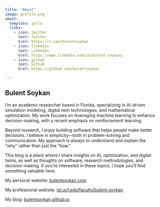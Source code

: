 ```yaml
---
title: "About"
image: profile.png
about:
  template: jolla
  links:
    - icon: twitter
      text: Twitter
      href: https://x.com/bulentsoykan
    - icon: linkedin
      text: LinkedIn
      href: https://www.linkedin.com/in/bulent-soykan/
    - icon: github
      text: Github
      href: https://github.com/bulentsoykan

---
```


## Bulent Soykan

I’m an academic researcher based in Florida, specializing in AI-driven simulation modeling, digital twin technologies, and mathematical optimization. My work focuses on leveraging machine learning to enhance decision-making, with a recent emphasis on reinforcement learning.

Beyond research, I enjoy building software that helps people make better decisions. I believe in simplicity—both in problem-solving and communication. My approach is always to understand and explain the "why" rather than just the "how."

This blog is a place where I share insights on AI, optimization, and digital twins, as well as thoughts on software, research methodologies, and decision-making. If you’re interested in these topics, I hope you’ll find something valuable here.

My personal website: [bulentsoykan.com](https://www.bulentsoykan.com/) 

My professional website: [ist.ucf.edu/faculty/bulent-soykan](https://www.ist.ucf.edu/faculty/bulent-soykan-ph-d/) 

My blog: [bulentsoykan.github.io](https://bulentsoykan.github.io/) 
